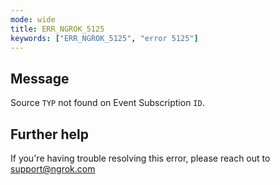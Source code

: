 ```yaml
---
mode: wide
title: ERR_NGROK_5125
keywords: ["ERR_NGROK_5125", "error 5125"]
---
```


## Message

Source `TYP` not found on Event Subscription `ID`.

## Further help

If you're having trouble resolving this error, please reach out to [support@ngrok.com](mailto:support@ngrok.com?subject=Help%20with%20ERR_NGROK_5125)
